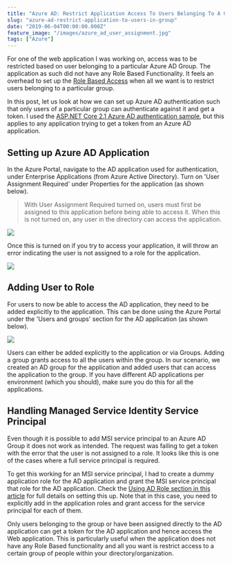 ```yaml
---
title: "Azure AD: Restrict Application Access To Users Belonging To A Group"
slug: "azure-ad-restrict-application-to-users-in-group"
date: "2019-06-04T00:00:00.000Z"
feature_image: "/images/azure_ad_user_assignment.jpg"
tags: ["Azure"]
---
```


For one of the web application I was working on, access was to be restricted based on user belonging to a particular Azure AD Group. The application as such did not have any Role Based Functionality. It feels an overhead to set up the [Role Based Access](/posts/dot-net-core-api-and-azure-ad-groups-based-access/) when all we want is to restrict users belonging to a particular group.

In this post, let us look at how we can set up Azure AD authentication such that only users of a particular group can authenticate against it and get a token. I used the [ASP.NET Core 2.1 Azure AD authentication sample](https://github.com/juunas11/aspnetcore2aadauth), but this applies to any application trying to get a token from an Azure AD application.

Setting up Azure AD Application
-------------------------------

In the Azure Portal, navigate to the AD application used for authentication, under Enterprise Applications (from Azure Active Directory). Turn on 'User Assignment Required' under Properties for the application (as shown below).

> With User Assignment Required turned on, users must first be assigned to this application before being able to access it. When this is not turned on, any user in the directory can access the application.

![](/images/azure_ad_user_assignment.jpg)

Once this is turned on if you try to access your application, it will throw an error indicating the user is not assigned to a role for the application.

![](/images/azure_ad_user_role_error.jpg)

Adding User to Role
-------------------

For users to now be able to access the AD application, they need to be added explicitly to the application. This can be done using the Azure Portal under the 'Users and groups' section for the AD application (as shown below).

![](/images/azure_ad_user_role_add.jpg)

Users can either be added explicitly to the application or via Groups. Adding a group grants access to all the users within the group. In our scenario, we created an AD group for the application and added users that can access the application to the group. If you have different AD applications per environment (which you should), make sure you do this for all the applications.

Handling Managed Service Identity Service Principal
---------------------------------------------------

Even though it is possible to add MSI service principal to an Azure AD Group it does not work as intended. The request was failing to get a token with the error that the user is not assigned to a role. It looks like this is one of the cases where a full service principal is required.

To get this working for an MSI service principal, I had to create a dummy application role for the AD application and grant the MSI service principal that role for the AD application. Check the [Using AD Role section in this article](/posts/how-to-authenticate-azure-function-with-azure-web-app-using-managed-service-identity/#using-ad-role) for full details on setting this up. Note that in this case, you need to explicitly add in the application roles and grant access for the service principal for each of them.

Only users belonging to the group or have been assigned directly to the AD application can get a token for the AD application and hence access the Web application. This is particularly useful when the application does not have any Role Based functionality and all you want is restrict access to a certain group of people within your directory/organization.
